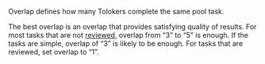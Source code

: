 <Cut title="What overlap should I set?">

Overlap defines how many Tolokers complete the same pool task.

The best overlap is an overlap that provides satisfying quality of results. For most tasks that are not [reviewed](/docs/glossary#assignment-review), overlap from “3” to “5” is enough. If the tasks are simple, overlap of “3” is likely to be enough. For tasks that are reviewed, set overlap to “1”.

</Cut>
